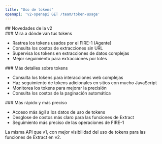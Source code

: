 ```yaml
---
title: "Uso de tokens"
openapi: 'v2-openapi GET /team/token-usage'
---
```


<div id="whats-new-in-v2">
  ## Novedades de la v2
</div>

<div id="see-where-your-tokens-go">
  ### Mira a dónde van tus tokens
</div>

- Rastrea los tokens usados por el FIRE-1 (Agente)
- Consulta los costos de extracciones sin URL
- Supervisa los tokens en extracciones de datos complejas
- Mejor seguimiento para extracciones por lotes

<div id="more-token-details">
  ### Más detalles sobre tokens
</div>

- Consulta los tokens para interacciones web complejas
- Haz seguimiento de tokens adicionales en sitios con mucho JavaScript
- Monitorea los tokens para mejorar la precisión
- Consulta los costos de la paginación automática

<div id="faster-and-more-accurate">
  ### Más rápido y más preciso
</div>

- Acceso más ágil a los datos de uso de tokens
- Desglose de costos más claro para las funciones de Extract
- Seguimiento más preciso de las operaciones de FIRE-1

La misma API que v1, con mejor visibilidad del uso de tokens para las funciones de Extract en v2.